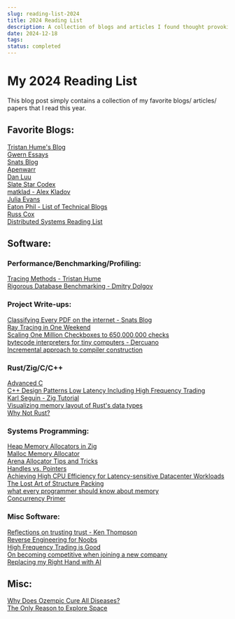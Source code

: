 ```yaml
---
slug: reading-list-2024
title: 2024 Reading List
description: A collection of blogs and articles I found thought provoking this year.
date: 2024-12-18
tags: 
status: completed
---
```

# My 2024 Reading List
This blog post simply contains a collection of my favorite blogs/ articles/ papers that I read this year.

## Favorite Blogs:
[Tristan Hume's Blog](https://thume.ca)\
[Gwern Essays](https://gwern.net/index)\
[Snats Blog](https://snats.xyz/pages/articles.html)\
[Apenwarr](https://apenwarr.ca/log/)\
[Dan Luu](https://danluu.com/)\
[Slate Star Codex](https://slatestarcodex.com/)\
[matklad - Alex Kladov](https://matklad.github.io/)\
[Julia Evans](https://jvns.ca/)\
[Eaton Phil - List of Technical Blogs](https://eatonphil.com/blogs.html)\
[Russ Cox](https://research.swtch.com/)\
[Distributed Systems Reading List](https://dancres.github.io/Pages/)


## Software:
### Performance/Benchmarking/Profiling:
[Tracing Methods - Tristan Hume](https://thume.ca/2023/12/02/tracing-methods/)\
[Rigorous Database Benchmarking - Dmitry Dolgov](https://erthalion.info/2023/12/29/statistics-and-benchmarking/)

### Project Write-ups:
[Classifying Every PDF on the internet - Snats Blog](https://snats.xyz/pages/articles/classifying_a_bunch_of_pdfs.html)\
[Ray Tracing in One Weekend](https://raytracing.github.io/books/RayTracingInOneWeekend.html#overview)\
[Scaling One Million Checkboxes to 650,000,000 checks](http://eieio.games/essays/scaling-one-million-checkboxes/)\
[bytecode interpreters for tiny computers - Dercuano](https://dercuano.github.io/notes/tiny-interpreters-for-microcontrollers.html)\
[Incremental approach to compiler construction](http://scheme2006.cs.uchicago.edu/11-ghuloum.pdf)

### Rust/Zig/C/C++
[Advanced C](https://youtube.com/playlist?list=PL71Y0EmrppR0KyZvQWj63040UEzKQU7n8&si=yo13WKyeEzFDyil9)\
[C++ Design Patterns Low Latency Including High Frequency  Trading](https://arxiv.org/pdf/2309.04259)\
[Karl Seguin - Zig Tutorial](https://www.openmymind.net/)\
[Visualizing memory layout of Rust's data types](https://youtu.be/7_o-YRxf_cc?si=N2tdXKVemVU8zl59)\
[Why Not Rust?](https://matklad.github.io/2020/09/20/why-not-rust.html)

### Systems Programming:
[Heap Memory Allocators in Zig](https://www.openmymind.net/learning_zig/heap_memory/#heap_memory)\
[Malloc Memory Allocator](https://gee.cs.oswego.edu/dl/html/malloc.html)\
[Arena Allocator Tips and Tricks](https://nullprogram.com/blog/2023/09/27/)\
[Handles vs. Pointers](https://floooh.github.io/2018/06/17/handles-vs-pointers.html)\
[Achieving High CPU Efficiency for Latency-sensitive Datacenter Workloads](https://www.usenix.org/conference/nsdi19/presentation/ousterhout)\
[The Lost Art of Structure Packing](http://www.catb.org/esr/structure-packing/)\
[what every programmer should know about memory](https://people.freebsd.org/~lstewart/articles/cpumemory.pdf)\
[Concurrency Primer](https://assets.bitbashing.io/papers/concurrency-primer.pdf)

### Misc Software:
[Reflections on trusting trust - Ken Thompson](https://www.cs.cmu.edu/~rdriley/487/papers/Thompson_1984_ReflectionsonTrustingTrust.pdf)\
[Reverse Engineering for Noobs](https://x86re.com/)\
[High Frequency Trading is Good](https://www.cremieux.xyz/p/high-frequency-trading-is-good)\
[On becoming competitive when joining a new company](https://ludwigabap.bearblog.dev/on-becoming-competitive-when-joining-a-new-company/)\
[Replacing my Right Hand with AI](https://erikschluntz.com/software/2024/07/30/code-with-ai.html)

## Misc:
[Why Does Ozempic Cure All Diseases?](https://www.astralcodexten.com/p/why-does-ozempic-cure-all-diseases?publication_id=89120&utm_campaign=email-post-title&r=3l29m&utm_medium=email)\
[The Only Reason to Explore Space](https://www.palladiummag.com/2023/08/16/the-only-reason-to-explore-space/)
